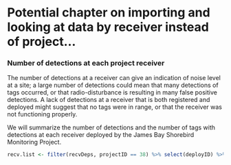# Potential chapter on importing and looking at data by receiver instead of project...

### Number of detections at each project receiver

The number of detections at a receiver can give an indication of noise level at a site; a large number of detections could mean that many detections of tags occurred, or that radio-disturbance is resulting in many false positive detections. A lack of detections at a receiver that is both registered and deployed might suggest that no tags were in range, or that the receiver was not functioning properly.

We will summarize the number of detections and the number of tags with detections at each receiver deployed by the James Bay Shorebird Monitoring Project.

```r

recv.list <- filter(recvDeps, projectID == 38) %>% select(deployID) %>% distinct() 


```
